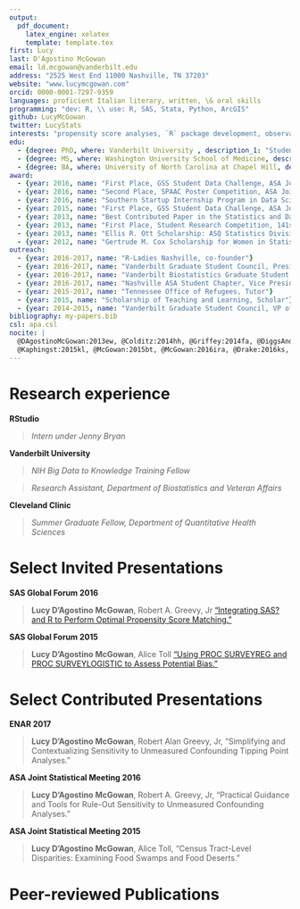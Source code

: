```yaml
---
output:
  pdf_document:
    latex_engine: xelatex
    template: template.tex
first: Lucy
last: D'Agostino McGowan
email: ld.mcgowan@vanderbilt.edu
address: "2525 West End 11000 Nashville, TN 37203"
website: "www.lucymcgowan.com"
orcid: 0000-0001-7297-9359
languages: proficient Italian literary, written, \& oral skills 
programming: "dev: R, \\ use: R, SAS, Stata, Python, ArcGIS" 
github: LucyMcGowan
twitter: LucyStats
interests: "propensity score analyses, `R` package development, observational study methods, predictive modeling, large-scale inference, disparities research, community-based participatory research"
edu:
  - {degree: PhD, where: Vanderbilt University , description_1: "Student in Biostatistics, GPA 3.95" }
  - {degree: MS, where: Washington University School of Medicine, description_1: "in Biostatistics, December 2013, GPA 3.88 ", description_2: "Thesis: *Quantitative Assessment of the Community Research Fellows Training Program*"}
  - {degree: BA, where: University of North Carolina at Chapel Hill, description_1: "with Distinction and Highest Honors", description_2: "Religious Studies: GPA 3.92 Romance Languages: GPA 3.86"}
award:
  - {year: 2016, name: "First Place, GSS Student Data Challenge, ASA Joint Statistical Meeting"}
  - {year: 2016, name: "Second Place, SPAAC Poster Competition, ASA Joint Statistical Meeting"}
  - {year: 2016, name: "Southern Startup Internship Program in Data Science (South BDHub)"}
  - {year: 2015, name: "First Place, GSS Student Data Challenge, ASA Joint Statistical Meeting"}
  - {year: 2013, name: "Best Contributed Paper in the Statistics and Data Analysis SAS Global Forum"}
  - {year: 2013, name: "First Place, Student Research Competition, 141st APHA Annual Meeting"}
  - {year: 2013, name: "Ellis R. Ott Scholarship: ASQ Statistics Division"}
  - {year: 2012, name: "Gertrude M. Cox Scholarship for Women in Statistics Honorable Mention"}
outreach: 
  - {year: 2016-2017, name: "R-Ladies Nashville, co-founder"}
  - {year: 2016-2017, name: "Vanderbilt Graduate Student Council, President"}
  - {year: 2016-2017, name: "Vanderbilt Biostatistics Graduate Student Association, Vice President"}
  - {year: 2016-2017, name: "Nashville ASA Student Chapter, Vice President"}
  - {year: 2015-2017, name: "Tennessee Office of Refugees, Tutor"}
  - {year: 2015, name: "Scholarship of Teaching and Learning, Scholar"}
  - {year: 2014-2015, name: "Vanderbilt Graduate Student Council, VP of Social Affairs"}
bibliography: my-papers.bib
csl: apa.csl
nocite: |
  @DAgostinoMcGowan:2013ew, @Colditz:2014hh, @Griffey:2014fa, @DiggsAndrews:2014fb, @Fisher:2014jt,
  @Kaphingst:2015kl, @McGowan:2015bt, @McGowan:2016ira, @Drake:2016ks, @Chen:2015ki
---
```


# Research experience
**RStudio**

>*Intern under Jenny Bryan* \fn{2017-present}

**Vanderbilt University**   

> *NIH Big Data to Knowledge Training Fellow* \fn{2016-present}

> *Research Assistant, Department of Biostatistics and Veteran Affairs* \fn{2015-2016}

**Cleveland Clinic**  

> *Summer Graduate Fellow, Department of Quantitative Health Sciences* \fn{2015}



\newgeometry{left=2cm,top=2cm,right=2cm,bottom=2.5cm}

# Select Invited Presentations
**SAS Global Forum 2016** \fn{Oral Presentation} 

> **Lucy D'Agostino McGowan**, Robert A. Greevy, Jr ["Integrating SAS? and R to Perform Optimal Propensity Score Matching."](http://support.sas.com/resources/papers/proceedings16/11420-2016.pdf)

**SAS Global Forum 2015** \fn{Oral Presentation}  

> **Lucy D'Agostino McGowan**, Alice Toll ["Using PROC SURVEYREG and PROC SURVEYLOGISTIC to Assess Potential Bias."](http://support.sas.com/resources/papers/proceedings15/3320-2015.pdf)

# Select Contributed Presentations

**ENAR 2017** \fn{Oral Presentation}  

> **Lucy D'Agostino McGowan**, Robert Alan Greevy, Jr, "Simplifying and Contextualizing Sensitivity to Unmeasured Confounding Tipping Point Analyses."

**ASA Joint Statistical Meeting 2016** \fn{Poster} 

> **Lucy D'Agostino McGowan**, Robert A. Greevy, Jr, "Practical Guidance and Tools for Rule-Out Sensitivity to Unmeasured Confounding Analyses."
	
**ASA Joint Statistical Meeting 2015** \fn{Oral Presentation and Poster}  

> **Lucy D'Agostino McGowan**, Alice Toll, "Census Tract-Level Disparities: Examining Food Swamps and Food Deserts."


# Peer-reviewed Publications 
\vspace{.01cm}